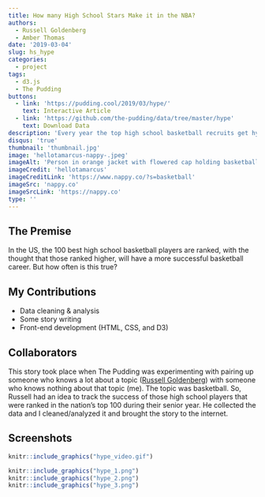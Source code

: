 ```yaml
---
title: How many High School Stars Make it in the NBA?
authors: 
  - Russell Goldenberg
  - Amber Thomas
date: '2019-03-04'
slug: hs_hype
categories:
  - project
tags:
  - d3.js
  - The Pudding
buttons:
  - link: 'https://pudding.cool/2019/03/hype/'
    text: Interactive Article
  - link: 'https://github.com/the-pudding/data/tree/master/hype'
    text: Download Data
description: 'Every year the top high school basketball recruits get hyped up. How often do they pan out?'
disqus: 'true'
thumbnail: 'thumbnail.jpg'
image: 'hellotamarcus-nappy-.jpeg'
imageAlt: 'Person in orange jacket with flowered cap holding basketball above head about to shoot into hoop.'
imageCredit: 'hellotamarcus'
imageCreditLink: 'https://www.nappy.co/?s=basketball'
imageSrc: 'nappy.co'
imageSrcLink: 'https://nappy.co'
type: ''
---
```


## The Premise

In the US, the 100 best high school basketball players are ranked, with the thought that those ranked higher, will have a more successful basketball career. But how often is this true? 

## My Contributions

* Data cleaning & analysis
* Some story writing
* Front-end development (HTML, CSS, and D3)

## Collaborators

This story took place when The Pudding was experimenting with pairing up someone who knows a lot about a topic ([Russell Goldenberg](https://twitter.com/codenberg)) with someone who knows nothing about that topic (me). The topic was basketball. So, Russell had an idea to track the success of those high school players that were ranked in the nation's top 100 during their senior year. He collected the data and I cleaned/analyzed it and brought the story to the internet.


## Screenshots

```r
knitr::include_graphics("hype_video.gif")
```

```r
knitr::include_graphics("hype_1.png")
knitr::include_graphics("hype_2.png")
knitr::include_graphics("hype_3.png")
```

